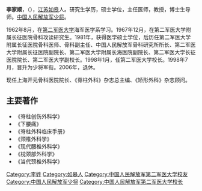 {{unreferenced|time=2013-12-31T07:50:56+00:00}}
'''李家顺'''，（{{bd|1944年|8月24日||}}），[[江苏|江苏]][[如皋|如皋]]人。研究生学历，硕士学位，主任医师，教授，博士生导师。[[中国人民解放军少将|中国人民解放军少将]]。

1962年8月，在[[第二军医大学|第二军医大学]]海军医学系学习。1967年12月，在第二军医大学附属长征医院骨科攻读研究生。1981年，获得医学硕士学位，后历任第二军医大学附属长征医院骨科医师、骨科副主任、中国人民解放军骨科研究所所长、第二军医大学附属长征医院副院长、第二军医大学附属长海医院副院长、第二军医大学长征医院院长、第二军医大学副校长。1998年1月，任第二军医大学校长。1998年7月，晋升为少将军衔。2006年，退休。

现任上海开元骨科医院院长、《脊柱外科》杂志总主编、《矫形外科》杂志顾问。

==主要著作==
*《脊柱创伤外科学》
*《下腰痛》
*《脊柱外科临床手册》
*《颈椎外科学》
*《现代腰椎外科学》
*《枕颈部外科学》
*《当代颈椎外科学》

[[Category:李姓|Category:李姓]]
[[Category:如皋人|Category:如皋人]]
[[Category:中国人民解放军第二军医大学校友|Category:中国人民解放军第二军医大学校友]]
[[Category:中国人民解放军少将|Category:中国人民解放军少将]]
[[Category:中国人民解放军第二军医大学校长|Category:中国人民解放军第二军医大学校长]]